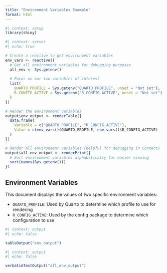 ```yaml
---
title: "Environment Variables Example"
format: html
---
```


```r
#| context: setup
library(shiny)
```

```r
#| context: server
#| echo: true

# Create a reactive to get environment variables
env_vars <- reactive({
  # Get all environment variables for debugging purposes
  all_env <- Sys.getenv()
  
  # Focus on our two variables of interest
  list(
    QUARTO_PROFILE = Sys.getenv("QUARTO_PROFILE", unset = "Not set"),
    R_CONFIG_ACTIVE = Sys.getenv("R_CONFIG_ACTIVE", unset = "Not set")
  )
})

# Render the environment variables
output$env_output <- renderTable({
  data.frame(
    Variable = c("QUARTO_PROFILE", "R_CONFIG_ACTIVE"),
    Value = c(env_vars()$QUARTO_PROFILE, env_vars()$R_CONFIG_ACTIVE)
  )
})

# Render all environment variables (helpful for debugging in Connect)
output$all_env_output <- renderPrint({
  # Sort environment variables alphabetically for easier viewing
  sort(names(Sys.getenv()))
})
```

## Environment Variables

This document displays the values of two specific environment variables:

* `QUARTO_PROFILE`: Used by Quarto to determine which profile to use for rendering
* `R_CONFIG_ACTIVE`: Used by the config package to determine which configuration to use

```r
#| context: output
#| echo: false

tableOutput("env_output")
```


```r
#| context: output
#| echo: false

verbatimTextOutput("all_env_output")
```
